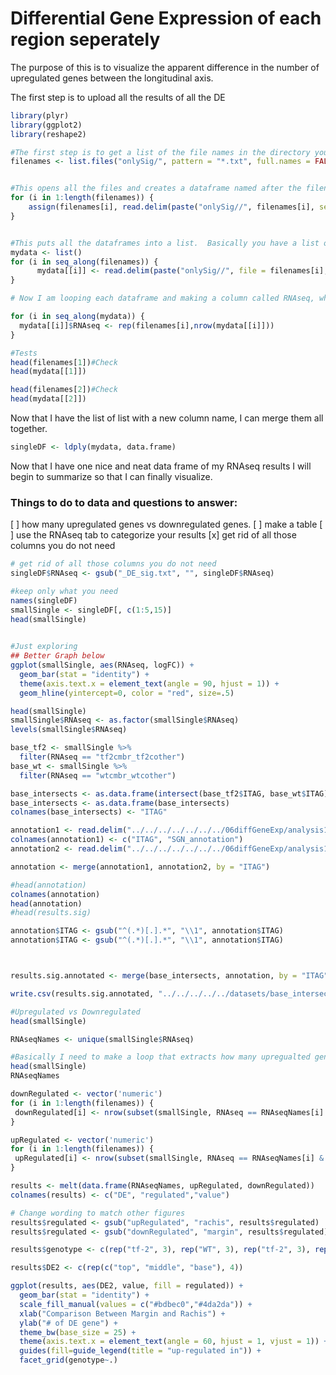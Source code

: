 # Differential Gene Expression of each region seperately 

The purpose of this is to visualize the apparent difference in the number of upregulated genes between the longitudinal axis. 

The first step is to upload all the results of all the DE


```r
library(plyr)
library(ggplot2)
library(reshape2)

#The first step is to get a list of the file names in the directory you are interested in. 
filenames <- list.files("onlySig/", pattern = "*.txt", full.names = FALSE)


#This opens all the files and creates a dataframe named after the filename
for (i in 1:length(filenames)) {
    assign(filenames[i], read.delim(paste("onlySig//", filenames[i], sep = "")))  
}


#This puts all the dataframes into a list.  Basically you have a list of dataframes.
mydata <- list()
for (i in seq_along(filenames)) {
      mydata[[i]] <- read.delim(paste("onlySig//", file = filenames[i], sep = ""))
}

# Now I am looping each dataframe and making a column called RNAseq, which contains the name of the file.  I used the original filenames list to loop through. 

for (i in seq_along(mydata)) {
  mydata[[i]]$RNAseq <- rep(filenames[i],nrow(mydata[[i]]))
}

#Tests
head(filenames[1])#Check
head(mydata[[1]]) 

head(filenames[2])#Check
head(mydata[[2]]) 
```
 
Now that I have the list of list with a new column name, I can merge them all together.

```r
singleDF <- ldply(mydata, data.frame)
```

Now that I have one nice and neat data frame of my RNAseq results I will begin to summarize so that I can finally visualize.  

### Things to do to data and questions to answer:

[ ] how many upregulated genes vs downregulated genes. 
[ ] make a table
[ ] use the RNAseq tab to categorize your results
[x] get rid of all those columns you do not need

```r
# get rid of all those columns you do not need
singleDF$RNAseq <- gsub("_DE_sig.txt", "", singleDF$RNAseq)

#keep only what you need
names(singleDF)
smallSingle <- singleDF[, c(1:5,15)] 
head(smallSingle)

   
#Just exploring
## Better Graph below
ggplot(smallSingle, aes(RNAseq, logFC)) + 
  geom_bar(stat = "identity") +
  theme(axis.text.x = element_text(angle = 90, hjust = 1)) +
  geom_hline(yintercept=0, color = "red", size=.5)
```

```r
head(smallSingle)
smallSingle$RNAseq <- as.factor(smallSingle$RNAseq)
levels(smallSingle$RNAseq)

base_tf2 <- smallSingle %>%
  filter(RNAseq == "tf2cmbr_tf2cother")
base_wt <- smallSingle %>%
  filter(RNAseq == "wtcmbr_wtcother")

base_intersects <- as.data.frame(intersect(base_tf2$ITAG, base_wt$ITAG))
base_intersects <- as.data.frame(base_intersects)
colnames(base_intersects) <- "ITAG"

annotation1 <- read.delim("../../../../../../../06diffGeneExp/analysis1_2014/data/ITAG2.3_all_Arabidopsis_ITAG_annotations.tsv", header = FALSE)  #Changed to the SGN human readable annotation
colnames(annotation1) <- c("ITAG", "SGN_annotation")
annotation2 <- read.delim("../../../../../../../06diffGeneExp/analysis1_2014/data/ITAG2.3_all_Arabidopsis_annotated.tsv")

annotation <- merge(annotation1, annotation2, by = "ITAG")

#head(annotation)
colnames(annotation)
head(annotation)
#head(results.sig)

annotation$ITAG <- gsub("^(.*)[.].*", "\\1", annotation$ITAG)
annotation$ITAG <- gsub("^(.*)[.].*", "\\1", annotation$ITAG)



results.sig.annotated <- merge(base_intersects, annotation, by = "ITAG", all.x = TRUE) #This is merging only sig genes

write.csv(results.sig.annotated, "../../../../../datasets/base_intersects_wtvstf2.csv")
```

```r
#Upregulated vs Downregulated 
head(smallSingle)

RNAseqNames <- unique(smallSingle$RNAseq)

#Basically I need to make a loop that extracts how many upregualted genes vs how many down regulated genes.  I need to populate a dataframe that has rnaSeq, #upregulated, #downregulated.
head(smallSingle)
RNAseqNames

downRegulated <- vector('numeric')
for (i in 1:length(filenames)) {
 downRegulated[i] <- nrow(subset(smallSingle, RNAseq == RNAseqNames[i] & logFC < 0))
}

upRegulated <- vector('numeric')
for (i in 1:length(filenames)) {
 upRegulated[i] <- nrow(subset(smallSingle, RNAseq == RNAseqNames[i] & logFC > 0))
}

results <- melt(data.frame(RNAseqNames, upRegulated, downRegulated))
colnames(results) <- c("DE", "regulated","value")

# Change wording to match other figures
results$regulated <- gsub("upRegulated", "rachis", results$regulated)
results$regulated <- gsub("downRegulated", "margin", results$regulated)

results$genotype <- c(rep("tf-2", 3), rep("WT", 3), rep("tf-2", 3), rep("WT", 3))

results$DE2 <- c(rep(c("top", "middle", "base"), 4))

ggplot(results, aes(DE2, value, fill = regulated)) + 
  geom_bar(stat = "identity") + 
  scale_fill_manual(values = c("#bdbec0","#4da2da")) +
  xlab("Comparison Between Margin and Rachis") +
  ylab("# of DE gene") +
  theme_bw(base_size = 25) +
  theme(axis.text.x = element_text(angle = 60, hjust = 1, vjust = 1)) +
  guides(fill=guide_legend(title = "up-regulated in")) +
  facet_grid(genotype~.)
```

